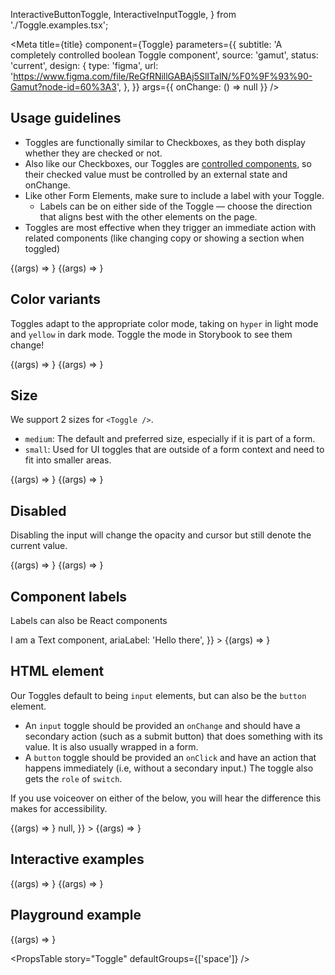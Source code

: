 
  InteractiveButtonToggle,
  InteractiveInputToggle,
} from './Toggle.examples.tsx';

<Meta
  title={title}
  component={Toggle}
  parameters={{
    subtitle: 'A completely controlled boolean Toggle component',
    source: 'gamut',
    status: 'current',
    design: {
      type: 'figma',
      url:
        'https://www.figma.com/file/ReGfRNillGABAj5SlITalN/%F0%9F%93%90-Gamut?node-id=60%3A3',
    },
  }}
  args={{ onChange: () => null }}
/>

## Usage guidelines

- Toggles are functionally similar to Checkboxes, as they both display whether they are checked or not.
- Also like our Checkboxes, our Toggles are [controlled components](https://reactjs.org/docs/forms.html#controlled-components), so their checked value must be controlled by an external state and onChange.
- Like other Form Elements, make sure to include a label with your Toggle.
  - Labels can be on either side of the Toggle — choose the direction that aligns best with the other elements on the page.
- Toggles are most effective when they trigger an immediate action with related components (like changing copy or showing a section when toggled)

<Canvas>
  <Story
    name="right"
    args={{ label: 'My label is to the right', labelSide: 'right' }}
  >
    {(args) => <Toggle {...args} />}
  </Story>
  <Story
    name="left"
    args={{ label: 'My label is to the left', labelSide: 'left' }}
  >
    {(args) => <Toggle {...args} />}
  </Story>
</Canvas>

## Color variants

Toggles adapt to the appropriate color mode, taking on `hyper` in light mode and `yellow` in dark mode. Toggle the mode in Storybook to see them change!

<Canvas>
  <Story name="checked" args={{ checked: true, label: 'I am checked' }}>
    {(args) => <Toggle {...args} />}
  </Story>
  <Story name="unchecked" args={{ label: 'I am not checked' }}>
    {(args) => <Toggle {...args} />}
  </Story>
</Canvas>

## Size

We support 2 sizes for `<Toggle />`.

- `medium`: The default and preferred size, especially if it is part of a form.
- `small`: Used for UI toggles that are outside of a form context and need to fit into smaller areas.

<Canvas>
  <Story name="medium" args={{ size: 'medium' }}>
    {(args) => <Toggle {...args} />}
  </Story>
  <Story name="small" args={{ size: 'small' }}>
    {(args) => <Toggle {...args} />}
  </Story>
</Canvas>

## Disabled

Disabling the input will change the opacity and cursor but still denote the current value.

<Canvas>
  <Story name="disabled" args={{ checked: false, disabled: true }}>
    {(args) => <Toggle {...args} />}
  </Story>
  <Story name="disabled-checked" args={{ checked: true, disabled: true }}>
    {(args) => <Toggle {...args} />}
  </Story>
</Canvas>

## Component labels

Labels can also be React components

<Canvas>
  <Story
    name="Component Label"
    args={{
      checked: false,
      label: <Text>I am a Text component</Text>,
      ariaLabel: 'Hello there',
    }}
  >
    {(args) => <Toggle {...args} />}
  </Story>
</Canvas>

## HTML element

Our Toggles default to being `input` elements, but can also be the `button` element.

- An `input` toggle should be provided an `onChange` and should have a secondary action (such as a submit button) that does something with its value. It is also usually wrapped in a form.
- A `button` toggle should be provided an `onClick` and have an action that happens immediately (i.e, without a secondary input.) The toggle also gets the `role` of `switch`.

If you use voiceover on either of the below, you will hear the difference this makes for accessibility.

<Canvas>
  <Story name="Input toggle" args={{ label: 'input toggle' }}>
    {(args) => <Toggle {...args} />}
  </Story>
  <Story
    name="Button Toggle"
    args={{
      as: 'button',
      checked: true,
      label: 'button toggle',
      onChange: undefined,
      onClick: () => null,
    }}
  >
    {(args) => <Toggle {...args} />}
  </Story>
</Canvas>

## Interactive examples

<Canvas>
  <Story
    name="Interactive Input Toggle"
    args={{ label: 'interactive example' }}
  >
    {(args) => <InteractiveInputToggle {...args} />}
  </Story>
  <Story
    name="Interactive Button Toggle"
    args={{ label: 'interactive button example' }}
  >
    {(args) => <InteractiveButtonToggle {...args} />}
  </Story>
</Canvas>

## Playground example

<Canvas>
  <Story name="Toggle" args={{ label: 'example' }}>
    {(args) => <Toggle {...args} />}
  </Story>
</Canvas>

<PropsTable story="Toggle" defaultGroups={['space']} />
